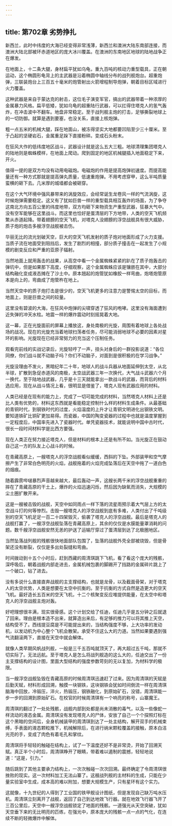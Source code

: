 ```yaml
---
---
---
```

title: 第702章 劣势挣扎
---



新西兰，此时中纬度的大海已经变得非常浅薄，新西兰和澳洲大陆东南部连接，而澳洲大陆北部被环赤道地区的庞大冰川覆盖。在澳洲的东南地区地球的陆地战争正在爆发。

在地面上，十二条大腿，身材扁平犹如乌龟，重九百吨的核动力重型载具，正在朝运动，这个椭圆形龟背上的主武器是沿着椭圆中轴线分布的战列舰炮台。超重炮弹，三联装炮台上三百五十毫米的炮管射出火箭增程制导炮弹，朝着目标区域进行火力覆盖。

这种武器是来自于蒙达克的射击，这位毛子演变军官，搞出的武器带着一种浓厚的金属暴力风格。扁平低矮，犹如乌龟的超重陆行武器，可以扛得住塔克人的氢气轰炸，在冲击波中不翻车。地盘非常稳定。至于战列舰主炮的打击，足够撕裂地球上的一切防御。就算是遇到要塞，也没关系，直接上核炮弹。

粗一点五米的机械大腿，踩在地面山，被冻得坚实大地都要凹陷至少三十厘米。至于凸起的坚硬岩石，金属重足跺下直接粉碎。变成石头粉末。

在狂风大作的低纬度地区战斗，武器设计就是这么五大三粗。地球清理集团塔克人的陆地则是蜘蛛模样，在地面上爬动。爬到固定的地区机械腿插入地面稳定下来，开火。

值得一提的是双方均没有动用电磁炮。电磁炮的作用是提高炮弹初速度。而提高能量还有一种方式那就是提高弹丸质量，低速重炮弹。不用考虑穿甲，这么半吨质量蛮横的砸下去。几米厚的城墙都会被砸穿。

在这个大气环境中强风暴带来的涡旋效应，会经常诞生龙卷风一样的气流涡旋，这时候炮弹需要稳定。这又有了犹如巨兽一样的重型载具相互轰炸的场面，为了争夺这南北方向五百公里的纬度地带，双方均砸下来物资生产重型武器，狂暴大气中。没有空军能够在这里战斗。而这里也恰好是蛋清层的下方地带，人类的空天飞机频繁从赤道起降。带着翅膀的空天飞机，对塔克人没翅膀的浮空战舰具有很大威胁，质子炮的炮击多艘浮空战舰被击伤。

华丽无比的流光划破天空，巨大的空天飞机发射的质子炮对地面形成了火力支援。当质子流在地面受到阻挡后，发生了剧烈的相撞，部分质子撞击在一起发生了小规模的剧变反应和严重的亚原子辐射。

当然地面上就用轰击的战果，从高空中看一个金属蜘蛛紧紧的趴在了质子炮轰击的弹坑中，但是如果那下高度，仔细观察，这个金属蜘蛛应该是镶嵌在其中，大部分结构融化变成液态摊在了沙土中。原本翘起的炮管犹如橡胶一样弯曲，炮塔炮管原本是向上的，弯曲成了炮管杵在地上。

当然天空中的质子炮打击是很少的，空天飞机更多的注意力是警惕太空的目标，而地面上，则是巨兽之间的较量。

这里没有碧波的大海，在狂风中炮弹的尖啸穿透了狂风的咆哮。这里没有海面遭到近失弹的冲天水柱。地震一样的爆炸震动时刻摇晃着大地。

这一幕，正在光旋面前的屏幕上播放这，身处南极的光旋，周围有着地球上各处战场的战况。现在的光旋充当着地球扫荡者任务，尽可能消弱地球不必要的因素对星环的影响。光旋现在已经非常努力的充当这个压制任务。

观看完前线的实战记录后，光旋轻哼了一声，扭头对身后的一群投影说道：“各位同僚，你们战斗就不动脑子吗？你们不动脑子，对面到是很积极的在学习战争。”

光旋没理由不发火，黑暗纪年二十年，地球人的战斗兵器从地面延伸到太空，从北半球，扩散到急促赤道风的南极，太空战武器三年一次换代，大气战斗武器六个月一换代，至于陆地战武器，几乎是十三天就能拿出一款战斗的武器，而背后的材料选应用，现在从战斗情况上看，很明显是借鉴了，塔克人现有武器应用的材料。

人类已经是在现有的能力上，完成了一切可能完成的材料，当然塔克人材料上还是比人类有优势的，材料这东西就是看能稳定控制什么样的材料生成条件。从最基础的青铜时代，到钢铁时代的过度，火焰温度的上升才让青铜文明进化出钢铁文明。要知道铁矿比铜矿更加易得。而瓷器，中国的陶变瓷器的过程中也就是温度掌握到一定程度后，中国率先进入了瓷器时代。单凭瓷器技术，就能说明中国中古时代，很长一段时间材料学是比西方要强。

现在人类正在努力接近塔克人，但是材料的根本上还是有所不如。当光旋正在鼓动自己这一方的队友上心战斗的时候。

在青藏高原上，一艘塔克人的浮空战舰看似缓缓，西斜的下坠。外部装甲和空气摩擦产生了非常白色明亮的火焰，战舰拖着的火焰完成坠落后在天空中拖了一道白色的烟痕。

随着霹雳哔啵暴烈声音越来越大，最后轰动一声，这艘长两千米的浮空战舰重重的摔在了青藏高原的干土上，爆炸的火焰迅速闪烁，然后因为缺氧而消失，大规模的尘土圈扩散开来。

这是一艘被击毁的战舰，天空中如同雨点一样下落的流星雨预示着大气层上方的太空战斗打的何等惨烈。击毁一艘塔克人的浮空战舰到底有多难，人类付出了千吨级别的空天飞机足足一百二十四架毁灭，偷袭了塔克人的浮空战舰。最后是塔克人的战舰打赢了，一艘浮空战舰坠落在青藏高原上，其余的仅仅是水膜能量罩消耗的问题。数千艘浮空战舰安然无恙的护送了运输厅穿过了蛋清层到达了北极圈地区。

当然坠落战列舰的残骸很快地面部队包围了，坠落的战舰外壳全部被烧毁，但是骨架还没有断裂，仅仅是多出处裂缝和弯曲。

时间拨动到十五个小时后，赶到西藏的周清琪跳下飞机，看了看这个庞大的残骸，深呼吸后，朝着战舰内部走进去，金属机械包裹的脚踢开了挡路的金属碎片跳上了一个破口，钻了进去。

没有多说什么直接直奔战舰的主支撑结构，也就是龙骨，以及截面骨架，对于塔克人的太空优势，人类是想要在太空中抗衡的。至于抗衡的方式自然是造更大的空天飞机。最好造长五百米的空天飞机，十二个核聚变反应堆提供能量，在太空中和塔克人的浮空战舰主炮对轰。

好吧理想很丰满，现实很骨感。这个计划交给了任迪，任迪几乎是五分钟之后就退了回来。理由是根本造不出来，就算造出来后，有足够的推力可以将其推上天空，结构受不了。西线提豆腐是不可能提出来的，当结构强度不够，上大功率的发动机，以发动机为中心整个飞机会散架。承受不住这么大的力道。当然如果要遇到强气流翻滚两下，直接在天空中就会解体。

就像人类早期风帆战列舰，一般是三千五百吨就顶天了，再大超过五千吨，那就不切实际了。无法远航。至于塔克人是怎么将战列舰造的这么大的，任迪交出了一份主支撑结构的设计图，里面大型结构的强度参数苛刻的无以复加，为材料学的极限。

当一艘浮空战舰坠毁在青藏高原的时候周清琪迅速赶了过来。因为周清琪的天赋是后勤天赋，材料形成回溯，触摸一块钢铁，这块钢铁会犹如时间倒流一样在周清琪脑海中回放，冷锻压，淬火，热锻压，钢铁融化，到原始矿石，没错，周清琪能一步一步的回溯到原始矿石。在校官的时候周清琪有一个响亮的称号，山寨魔王。

周清琪的翻过了一处处残骸，战舰内部到处都是尚未消散的毒气，以及一些像蛇一样流动的液态金属。周清琪没有发现塔克人的尸体，安放了自己一个个探照灯标在这个黑暗的空间后，全身机械装甲的周清琪到达了一处主结构，解开双手的机械束缚，手表面的液态颗粒推下，机械解除后，在进行纳米颗粒覆盖的接触，原本白洁光亮的手，变成了肉色有着毛孔和掌纹。

周清琪将手轻轻的触碰在结构上，试了一下温度还好不是非常烫，开始了回溯天赋。真正半个小时后，周清琪睁开了眼睛，带着难以遏制的震撼，轻轻地说道：“这是，引力。”

随后跳到了其他主要承力结构上，一次次触碰一次次回溯。最终确定了令周清琪很挫败的现实。这一次材料加工无法山寨了。这艘战列舰的主材料的生成，只能在少量实验室中生成，成本高的难以附加，想要大规模生产，只有星环有这个实力。

这就像，十九世纪的人得到了工业国的铁甲舰设计图纸，但是发现自己缺万吨水压机。周清琪立刻离开了战舰，返回了自己到达地效飞行器。就在地效飞行器飞开了三百公里后，天空中一艘浮空战舰锁定了地面的残骸。一道强光从天空突破，犹如天空垂下来的无比明亮的匹练，在强光中，原本庞大的残骸一点一点的气化，在连续不断的轻微爆炸中解体。